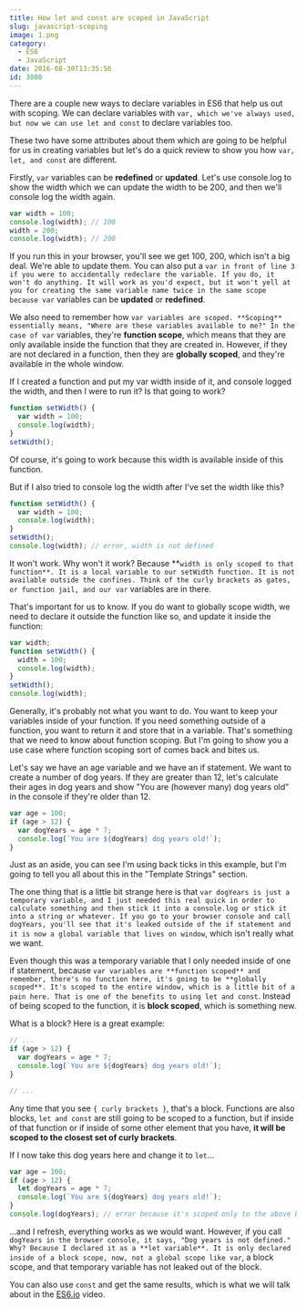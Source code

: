 ```yaml
---
title: How let and const are scoped in JavaScript
slug: javascript-scoping
image: 1.png
category:
  - ES6
  - JavaScript
date: 2016-08-30T13:35:56
id: 3800
---
```


There are a couple new ways to declare variables in ES6 that help us out with scoping. We can declare variables with `var, which we've always used, but now we can use let and const`
to declare variables too.

These two have some attributes about them which are going to be helpful for us in creating variables but let's do a quick review to show you how `var, let, and const` are different.

Firstly, `var` variables can be **redefined** or **updated**. Let's use console.log to show the width which we can update the width to be 200, and then we'll console log the width again.

```js
var width = 100;
console.log(width); // 100
width = 200;
console.log(width); // 200
```

If you run this in your browser, you'll see we get 100, 200, which isn't a big deal. We're able to update them. You can also put a `var in front of line 3 if you were to accidentally redeclare the variable. If you do, it won't do anything. It will work as you'd expect, but it won't yell at you for creating the same variable name twice in the same scope because var` variables can be **updated** or **redefined**.

We also need to remember how `var variables are scoped. **Scoping** essentially means, "Where are these variables available to me?" In the case of var` variables, they're **function scope**, which means that they are only available inside the function that they are created in. However, if they are not declared in a function, then they are **globally scoped**, and they're available in the whole window.

If I created a function and put my var width inside of it, and console logged the width, and then I were to run it? Is that going to work?

```js
function setWidth() {
  var width = 100;
  console.log(width);
}
setWidth();
```

Of course, it's going to work because this width is available inside of this function.

But if I also tried to console log the width after I've set the width like this?

```js
function setWidth() {
  var width = 100;
  console.log(width);
}
setWidth();
console.log(width); // error, width is not defined
```

It won't work. Why won't it work? Because **`width is only scoped to that function**. It is a local variable to our setWidth function. It is not available outside the confines. Think of the curly brackets as gates, or function jail, and our var` variables are in there.

That's important for us to know. If you do want to globally scope width, we need to declare it outside the function like so, and update it inside the function:

```js
var width;
function setWidth() {
  width = 100;
  console.log(width);
}
setWidth();
console.log(width);
```

Generally, it's probably not what you want to do. You want to keep your variables inside of your function. If you need something outside of a function, you want to return it and store that in a variable. That's something that we need to know about function scoping. But I'm going to show you a use case where function scoping sort of comes back and bites us.

Let's say we have an age variable and we have an if statement. We want to create a number of dog years. If they are greater than 12, let's calculate their ages in dog years and show "You are (however many) dog years old" in the console if they're older than 12.

```js
var age = 100;
if (age > 12) {
  var dogYears = age * 7;
  console.log(`You are ${dogYears} dog years old!`);
}
```

Just as an aside, you can see I'm using back ticks in this example, but I'm going to tell you all about this in the "Template Strings" section.

The one thing that is a little bit strange here is that `var dogYears is just a temporary variable, and I just needed this real quick in order to calculate something and then stick it into a console.log or stick it into a string or whatever. If you go to your browser console and call dogYears, you'll see that it's leaked outside of the if statement and it is now a global variable that lives on window`, which isn't really what we want.

Even though this was a temporary variable that I only needed inside of one if statement, because `var variables are **function scoped** and remember, there's no function here, it's going to be **globally scoped**. It's scoped to the entire window, which is a little bit of a pain here. That is one of the benefits to using let and const`. Instead of being scoped to the function, it is **block scoped**, which is something new.

What is a block? Here is a great example:

```js
// ...
if (age > 12) {
  var dogYears = age * 7;
  console.log(`You are ${dogYears} dog years old!`);
}

// ...
```

Any time that you see `{ curly brackets }`, that's a block. Functions are also blocks, `let and const` are still going to be scoped to a function, but if inside of that function or if inside of some other element that you have, **it will be scoped to the closest set of curly brackets**.

If I now take this dog years here and change it to `let`...

```js
var age = 100;
if (age > 12) {
  let dogYears = age * 7;
  console.log(`You are ${dogYears} dog years old!`);
}
console.log(dogYears); // error because it's scoped only to the above block
```

...and I refresh, everything works as we would want. However, if you call `dogYears in the browser console, it says, "Dog years is not defined." Why? Because I declared it as a **let variable**. It is only declared inside of a block scope, now, not a global scope like var`, a block scope, and that temporary variable has not leaked out of the block.

You can also use `const` and get the same results, which is what we will talk about in the <a href="https://es6.io">ES6.io</a> video.
